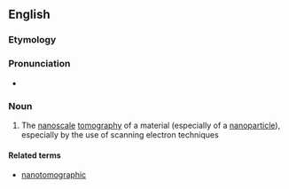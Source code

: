 ==English==

===Etymology===
{{prefix|en|nano|tomography}}

===Pronunciation===
* {{rhymes|en|ɒɡɹəfi}}

===Noun===
{{wikipedia}}
{{en-noun|-}}

# {{lb|en|physics|chemistry}} The [[nanoscale]] [[tomography]] of a material (especially of a [[nanoparticle]]), especially by the use of scanning electron techniques

====Related terms====
* [[nanotomographic]]